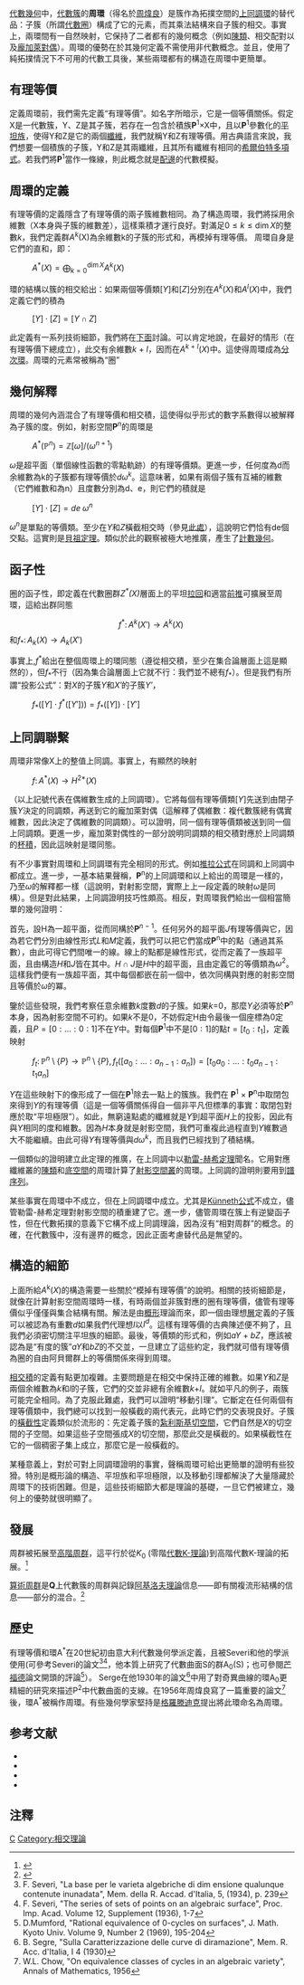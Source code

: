{{noteTA
|1=zh-hans:上同调;zh-hk:上同調;zh-tw:餘調;
}}

[[代數幾何|代數幾何]]中，[[代數簇|代數簇]]的'''周環'''（得名於[[周煒良|周煒良]]）是簇作為拓撲空間的[[上同調環|上同調環]]的替代品：子簇（所謂[[代數圈|代數圈]]）構成了它的元素，而其乘法結構來自子簇的相交。事實上，兩環間有一自然映射，它保持了二者都有的幾何概念（例如[[陳類|陳類]]、相交配對以及[[龐加萊對偶|龐加萊對偶]]）。周環的優勢在於其幾何定義不需使用非代數概念。並且，使用了純拓撲情況下不可用的代數工具後，某些兩環都有的構造在周環中更簡單。

==有理等價==

定義周環前，我們需先定義“有理等價”。如名字所暗示，它是一個等價關係。假定X是一代數簇，Y、Z是其子簇，若存在一包含於積族'''P'''<sup>1</sup>×X中，且以'''P'''<sup>1</sup>參數化的[[平坦態射|平坦族]]，使得Y和Z是它的兩個[[纖維_(數學)|纖維]]，我們就稱Y和Z有理等價。用古典語言來說，我們想要一個積族的子簇，Y和Z是其兩纖維，且其所有纖維有相同的[[希爾伯特多項式|希爾伯特多項式]]。若我們將'''P'''<sup>1</sup>當作一條線，則此概念就是[[配邊|配邊]]的代數模擬。

==周環的定義==

有理等價的定義隱含了有理等價的兩子簇維數相同。為了構造周環，我們將採用余維數（X本身與子簇的維數差），這樣乘積才運行良好。對滿足<math>0 \leq k \leq \dim{X}</math>的整數''k''，我們定義群''A''<sup>''k''</sup>(X)為余維數k的子簇的形式和，再模掉有理等價。
周環自身是它們的直和，即：

: <math>A^*(X) = \bigoplus_{k = 0}^{\dim{X}} A^k(X)</math>

環的結構以簇的相交給出：如果兩個等價類<math>[Y]</math>和<math>[Z]</math>分別在''A''<sup>''k''</sup>(''X'')和''A''<sup>''l''</sup>(''X'')中，我們定義它們的積為

: <math>[Y] \cdot [Z] = [Y \cap Z]</math>

此定義有一系列技術細節，我們將在[[#構造的細節|下面]]討論。可以肯定地說，在最好的情形（在有理等價下總成立），此交有余維數''k'' + ''l''，因而在''A''<sup>''k'' + ''l''</sup>(''X'')中。這使得周環成為[[分次環|分次環]]。周環的元素常被稱為“圈”

==幾何解釋==

周環的幾何內涵混合了有理等價和相交積，這使得似乎形式的數字系數得以被解釋為子簇的度。例如，射影空間'''P'''<sup>''n''</sup>的周環是

: <math>A^*(\mathbb{P}^n) = \mathbb{Z}[\omega]/(\omega^{n + 1})</math>

<math>\omega</math>是超平面（單個線性函數的零點軌跡）的有理等價類。更進一步，任何度為d而余維數為k的子簇都有理等價於<math>d \omega^k</math>。這意味著，如果有兩個子簇有互補的維數（它們維數和為n）且度數分別為d、e，則它們的積就是

: <math>[Y] \cdot [Z] = de \; \omega^n</math>

<math>\omega^n</math>是單點的等價類。至少在''Y''和''Z''橫截相交時（參見[[#構造的細節|此處]]），這說明它們恰有de個交點。這實則是[[貝祖定理|貝祖定理]]。類似於此的觀察被極大地推廣，產生了[[計數幾何|計數幾何]]。

==函子性==

圈的函子性，即定義在代數圈群''Z<sup>*</sup>(X)''層面上的平坦[[拉回|拉回]]和適當[[前推|前推]]可擴展至周環，這給出群同態

:<math>f^* \colon A^k(X') \to A^k(X) \,\!</math>和<math>f_* \colon A_k(X) \to A_k(X') \,\!</math>

事實上,<math>f^*</math>給出在整個周環上的環同態（遵從相交積，至少在集合論層面上這是顯然的），但<math>f_*</math>不行（因為集合論層面上它就不行：我們並不總有<math>f_*</math>）。但是我們有所謂“投影公式”：對''X''的子簇''Y''和''X′''的子簇''Y′''，

: <math>f_*([Y] \cdot f^*([Y'])) = f_*([Y]) \cdot [Y']</math>

==上同調聯繫==

周環非常像X上的整值上同調。事實上，有顯然的映射

: <math>f \colon A^*(X) \to H^{2*}(X)\,\!</math>

（以上記號代表在偶維數生成的上同調環）。它將每個有理等價類<math>[Y]</math>先送到由閉子簇''Y''決定的同調類，再送到它的龐加萊對偶（這解釋了偶維數：複代數簇總有偶實維數，因此決定了偶維數的同調類）。可以證明，同一個有理等價類被送到同一個上同調類。更進一步，龐加萊對偶性的一部分說明同調類的相交積對應於上同調類的[[杯積|杯積]]，因此這映射是環同態。

有不少事實對周環和上同調環有完全相同的形式。例如[[推拉公式|推拉公式]]在同調和上同調中都成立。進一步，一基本結果聲稱，'''P'''<sup>n</sup>的上同調環和以上給出的周環是一樣的，乃至<math>\omega</math>的解釋都一樣（這說明，對射影空間，實際上上一段定義的映射<math>\omega</math>是同構）。但是對此結果，上同調證明技巧性頗高。相反，對周環我們給出一個相當簡單的幾何證明：

首先，設H為一超平面，從而同構於'''P'''<sup>''n'' − 1</sup>。任何另外的超平面''J''有理等價與它，因為若它們分別由線性形式''L''和''M''定義，我們可以把它們當成'''P'''<sup>n</sup>中的點（通過其系數），由此可得它們間唯一的線。線上的點都是線性形式，從而定義了一族超平面，且由構造''H''和''J''皆在其中。<math>H \cap J</math>是''H''中的超平面，且由定義它的等價類為<math>\omega^2</math>。這樣我們便有一族超平面，其中每個都嵌在前一個中，依次同構與對應的射影空間且等價於<math>\omega</math>的冪。

鑒於這些發現，我們考察任意余維數''k''度數''d''的子簇。如果''k''=0，那麼''Y''必須等於'''P'''<sup>''n''</sup>本身，因為射影空間不可約。如果''k''不是0，不妨假定H由令最後一個座標為0定義，且<math>P = [0 : \dots : 0 : 1]</math>不在''Y''中。對每個'''P'''<sup>1</sup>中不是<math>[0 : 1]</math>的點<math>t = [t_0 : t_1]</math>，定義映射

: <math> f_t \colon \mathbb{P}^n \setminus \{P\} \to \mathbb{P}^n \setminus \{P\}, f_t([a_0 : \dots : a_{n - 1}: a_n]) = [t_0 a_0 : \dots : t_0 a_{n - 1} : t_1 a_n] </math>

''Y''在這些映射下的像形成了一個在'''P'''<sup>1</sup>除去一點上的簇族。我們在 '''P'''<sup>1</sup> × '''P'''<sup>n</sup>中取閉包來得到''Y''的有理等價（這是一個等價關係得自一個非平凡但標準的事實：取閉包對應於取“平坦極限”）。如此，無窮遠點處的纖維就是''Y''到超平面''H''上的投影，因此有與''Y''相同的度和維數。因為''H''本身就是射影空間，我們可重複此過程直到''Y''維數過大不能繼續。由此可得''Y''有理等價與<math>d \omega^k</math>，而且我們已經找到了積結構。

一個類似的證明建立此定理的推廣，在上同調中以[[勒雷-赫希定理|勒雷-赫希定理]]聞名。它用對應纖維叢的[[陳類|陳類]]和[[底空間|底空間]]的周環計算了[[射影空間叢|射影空間叢]]的周環。上同調的證明則要用到[[譜序列|譜序列]]。

某些事實在周環中不成立，但在上同調環中成立。尤其是[[Künneth公式|Künneth公式]]不成立，儘管勒雷-赫希定理對射影空間的積重建了它。進一步，儘管周環在簇上有逆變函子性，但在代數拓撲的意義下它構不成上同調理論，因為沒有“相對周群”的概念。的確，在代數簇中，沒有邊界的概念，因此正面考慮替代品是無望的。

==構造的細節==

上面所給''A''<sup>k</sup>(''X'')的構造需要一些關於“模掉有理等價”的說明。相關的技術細節是，就像在計算射影空間周環時一樣，有時兩個並非簇對應的圈有理等價，儘管有理等價似乎僅僅與集合結構有關。解法是由[[概形|概形]]理論而來，即一個由理想[[層|層]]定義的子簇可以被認為有重數''d''如果我們代理想<math>I</math>以<math>I^d</math>。這樣有理等價的古典陳述便不夠了，且我們必須密切關注平坦族的細節。最後，等價類的形式和，例如''aY'' + ''bZ''，應該被認為是“有度的簇”''aY''和''bZ''的不交並，一旦建立了這些約定，我們就可借有理等價為圈的自由阿貝爾群上的等價關係來得到周環。

[[相交積|相交積]]的定義有點更加複雜。主要問題是在相交中保持正確的維數。如果''Y''和''Z''是兩個余維數為''k''和''l''的子簇，它們的交並非總有余維數''k''+''l''。就如平凡的例子，兩簇可能完全相同。為了克服此難處，我們可以證明“移動引理”。它斷定在任何兩個有理等價類中，我們總可以找到一般橫截的兩代表元，此時它們的交表現良好。子簇的[[橫截性|橫截性]]定義類似於流形的：先定義子簇的[[紮利斯基切空間|紮利斯基切空間]]，它們自然是''X''的切空間的子空間。如果這些子空間張成''X''的切空間，那麼此交是橫截的。如果橫截性在它的一個稠密子集上成立，那麼它是一般橫截的。

某種意義上，對於可對上同調環證明的事實，聲稱周環可給出更簡單的證明有些狡猾。特別是概形論的構造、平坦族和平坦極限，以及移動引理都解決了大量隱藏於周環下的技術困難。但是，這些技術細節大都是理論的基礎，一旦它們被建立，幾何上的優勢就很明顯了。

==發展==

周群被拓展至[[高階周群|高階周群]]，這平行於從''K''<sub>0</sub> (零階[[K-理論|代數K-理論]])到高階代數K-理論的拓展。<ref>{{Harvard citations| last1=Bloch | year=1986 }}</ref>

[[算術周群|算術周群]]是'''Q'''上代數簇的周群與記錄[[阿基洛夫理論|阿基洛夫理論]]信息——即有關複流形結構的信息——部分的混合。<ref>{{Harvard citations| first=H.|last= Gillet|first2=   C. |last2=Soulé|year=1992}}</ref>

==歷史==

有理等價和環A<sup>*</sup>在20世紀初由意大利代數幾何學派定義，且被Severi和他的學派使用(可參考Severi的論文<ref>F. Severi, "La base per le varieta algebriche di dim ensione qualunque contenute inunadata", Mem. della R. Accad. d'Italia, 5,
(1934), p. 239</ref><ref>F. Severi, "The series of sets of points on an algebraic surface", Proc. Imp. Acad. Volume 12, Supplement (1936), 1-7</ref>，他本質上研究了代數曲面S的群A<sub>0</sub>(S)；也可參閱[[戴維·芒福德|芒福德]]論文開頭的評論<ref>D.Mumford, "Rational equivalence of 0-cycles on surfaces", J. Math. Kyoto Univ. Volume 9, Number 2 (1969), 195-204</ref>）。
Serge在他1930年的論文<ref>B. Segre, "Sulla Caratterizzazione delle curve di diramazione", Mem. R. Acc. d'Italia, I 4 (1930)</ref>中用了對奇異曲線的環A<sub>0</sub>更精細的研究來描述P<sup>2</sup>中代數曲面的支線。在1956年周煒良寫了一篇重要的論文<ref>W.L. Chow, "On equivalence classes of cycles in an algebraic variety", Annals of Mathematics, 1956</ref>後，環A<sup>*</sup>被稱作周環。有些幾何學家堅持是[[亞曆山大·格羅滕迪克|格羅滕迪克]]提出將此環命名為周環。

[[Category:代數幾何|C]]
[[Category:相交理論|Category:相交理論]]


== 参考文献 ==

* {{Citation | last1=Bloch | first1=Spencer | title=Algebraic cycles and higher ''K''-theory | id={{MathSciNet | id = 852815}} | year=1986 | journal=Advances in Mathematics | issn=0001-8708 | volume=61 | issue=3 | pages=267–304}}
* {{Citation | last1=Chow | first1=Wei-Liang | author1-link=周煒良 | title=On Equivalence Classes of Cycles in an Algebraic Variety | year=1956 | journal=[[Annals_of_Mathematics|Annals of Mathematics]] | issn=0003-486X | volume=64 | pages=450–479}}
* {{Citation | last1=Fulton | first1=William | title=Intersection theory | publisher=[[Springer-Verlag|Springer-Verlag]] | location=Berlin, New York | series=Ergebnisse der Mathematik und ihrer Grenzgebiete. 3. Folge. A Series of Modern Surveys in Mathematics | isbn=978-0-387-98549-7 | id={{MathSciNet | id = 1644323}} | year=1998 | volume=2}}
*{{citation|first=H.|last= Gillet|first2=   C. |last2=Soulé|title=An arithmetic Riemann–Roch Theorem|journal=  Invent. Math. |volume= 110  |year=1992|pages= 473–543|doi=10.1007/BF01231343}}

==注釋==
<references/>